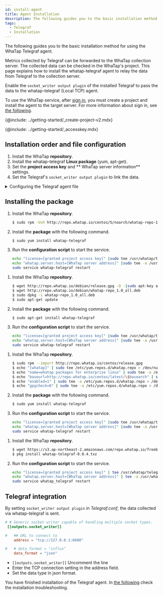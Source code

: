 ```yaml
---
id: install-agent
title: Agent Installation
description: The following guides you to the basic installation method for using the WhaTap Telegraf agent.
tags:
  - Telegraf
  - Installation
---
```



The following guides you to the basic installation method for using the WhaTap Telegraf agent.

Metrics collected by Telegraf can be forwarded to the WhaTap collection server. The collected data can be checked in the WhaTap's project. 
This page explains how to install the whatap-telegraf agent to relay the data from Telegraf to the collection server. 

Enable the `socket_writer output plugin` of the installed Telegraf to pass the data to the whatap-telegraf (Local TCP) agent.

To use the WhaTap service, after [sign in](https://www.whatap.io/en/signup/), you must create a project and install the agent to the target server. For more information about sign in, see [the following](../account/account-manage).

{@include: ../getting-started/_create-project-v2.mdx} 

{@include: ../getting-started/_accesskey.mdx}

## Installation order and file configuration

1.  Install the WhaTap **repository**.
2.  Install the whatap-telegraf **Linux package** (yum, apt-get).
3.  Set the **project access key** and ** WhaTap server information** settings.
4.  Set the Telegraf's `socket_writer output plugin` to link the data.

<details>
<summary>Configuring the Telegraf agent file</summary>

-   **whatap_telegraf** 
      By using the service running file, this program sends the data from Telegraf to the collection server.       
-   **/etc/init.d/whatap-telegraf**(FreeBSD /usr/local/etc/whatap_telegraf)
      Service script file.
-   **whatap.conf**
      It is the configuration file. This is the file where the address of the collection server and the server's project access key are entered.
-   **whatap-telegraf-#.log**
      Agent log file. (_/usr/whatap/telegraf/logs_)

</details>

## Installing the package

<Tabs>
<TabItem value="rc" label="Red Hat/CentOS">

1.  Install the WhaTap **repository**.
    ```bash title=SH
    $ sudo rpm -Uvh http://repo.whatap.io/centos/5/noarch/whatap-repo-1.0-1.noarch.rpm
    ```
2.  Install the **package** with the following command.
    ```bash title=SH
    $ sudo yum install whatap-telegraf
    ```
3.  Run the **configuration script** to start the service.
    ```bash title=SH
    echo "license=[granted project access key]" |sudo tee /usr/whatap/telegraf/whatap.conf
    echo "whatap.server.host=[WhaTap server address]" |sudo tee -a /usr/whatap/telegraf/whatap.conf
    sudo service whatap-telegraf restart
    ```

</TabItem>
<TabItem value="du" label="Debian/Ubuntu">

1.  Install the WhaTap **repository**.
    ```bash title=SH
    $ wget http://repo.whatap.io/debian/release.gpg -O -|sudo apt-key add -
    $ wget http://repo.whatap.io/debian/whatap-repo_1.0_all.deb
    $ sudo dpkg -i whatap-repo_1.0_all.deb
    $ sudo apt-get update
    ```
2.  Install the **package** with the following command.
    ```bash title=SH
    $ sudo apt-get install whatap-telegraf
    ```
3.  Run the **configuration script** to start the service.
    ```bash title=SH
    echo "license=[granted project access key]" |sudo tee /usr/whatap/telegraf/whatap.conf
    echo "whatap.server.host=[WhaTap server address]" |sudo tee -a /usr/whatap/telegraf/whatap.conf
    sudo service whatap-telegraf restart
    ```

</TabItem>
<TabItem value="al" label="Amazon Linux">

1.  Install the WhaTap **repository**.
    ```bash title=SH
    $ sudo rpm --import http://repo.whatap.io/centos/release.gpg
    $ echo "[whatap]" | sudo tee /etc/yum.repos.d/whatap.repo > /dev/null
    $ echo "name=whatap packages for enterprise linux" | sudo tee -a /etc/yum.repos.d/whatap.repo > /dev/null
    $ echo "baseurl=http://repo.whatap.io/centos/latest/\$basearch" | sudo tee -a /etc/yum.repos.d/whatap.repo > /dev/null
    $ echo "enabled=1" | sudo tee -a /etc/yum.repos.d/whatap.repo > /dev/null
    $ echo "gpgcheck=0" | sudo tee -a /etc/yum.repos.d/whatap.repo > /dev/null
    ```
2.  Install the **package** with the following command.
    ```bash title=SH
    $ sudo yum install whatap-telegraf
    ```
3.  Run the **configuration script** to start the service.
    ```bash title=SH
    echo "license=[granted project access key]" |sudo tee /usr/whatap/telegraf/whatap.conf
    echo "whatap.server.host=[WhaTap server address]" |sudo tee -a /usr/whatap/telegraf/whatap.conf
    sudo service whatap-telegraf restart
    ```

</TabItem>
<TabItem value="fb" label="FreeBSD">

1.  Install the WhaTap **repository**.
    ```bash title=SH
    $ wget https://s3.ap-northeast-2.amazonaws.com/repo.whatap.io/freebsd/10/whatap-telegraf-0.0.4.txz
    $ pkg install whatap-telegraf-0.0.4.txz
    ```
2.  Run the **configuration script** to start the service.
    ```bash title=SH
    echo "license=[granted project access key]" | tee /usr/whatap/telegraf/whatap.conf
    echo "whatap.server.host=[WhaTap server address]" | tee -a /usr/whatap/telegraf/whatap.conf
    sudo service whatap_telegraf restart
    ```

</TabItem>
</Tabs>

## Telegraf integration

By setting `socket_writer output plugin` in _Telegraf.conf_, the data collected via whatap-telegraf is sent.

```toml title='TOML'
# # Generic socket writer capable of handling multiple socket types.
 [[outputs.socket_writer]]

#   ## URL to connect to
    address = "tcp://127.0.0.1:6600"

#   # data_format = "influx"
    data_format = "json"
```

-   `[[outputs.socket_writer]]` Uncomment the line
-   Enter the TCP connection setting in the address field.
-   Set the data type in json format.

You have finished installation of the Telegraf agent. In [the following](agent-troubleshooting) check the installation troubleshooting.
